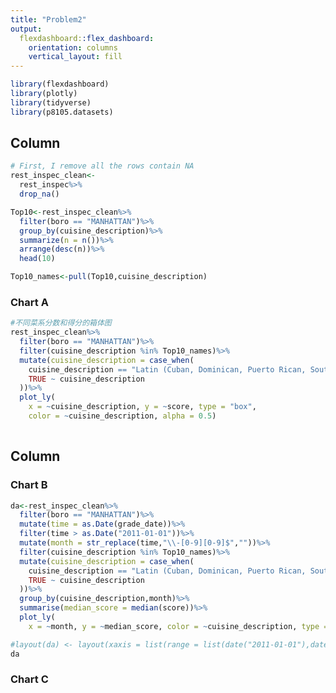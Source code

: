 ```yaml
---
title: "Problem2"
output: 
  flexdashboard::flex_dashboard:
    orientation: columns
    vertical_layout: fill
---
```


```r
library(flexdashboard)
library(plotly)
library(tidyverse)
library(p8105.datasets)
```

Column {data-width=650}
-----------------------------------------------------------------------

```r
# First, I remove all the rows contain NA
rest_inspec_clean<- 
  rest_inspec%>%
  drop_na()


```


```r
Top10<-rest_inspec_clean%>%
  filter(boro == "MANHATTAN")%>%
  group_by(cuisine_description)%>%
  summarize(n = n())%>%
  arrange(desc(n))%>%
  head(10)

Top10_names<-pull(Top10,cuisine_description)

```



### Chart A

```r
#不同菜系分数和得分的箱体图
rest_inspec_clean%>%
  filter(boro == "MANHATTAN")%>%
  filter(cuisine_description %in% Top10_names)%>%
  mutate(cuisine_description = case_when(
    cuisine_description == "Latin (Cuban, Dominican, Puerto Rican, South & Central American)" ~ "Latin",
    TRUE ~ cuisine_description
  ))%>%
  plot_ly(
    x = ~cuisine_description, y = ~score, type = "box", 
    color = ~cuisine_description, alpha = 0.5)
  
```

Column {data-width=350}
-----------------------------------------------------------------------

### Chart B

```r
da<-rest_inspec_clean%>%
  filter(boro == "MANHATTAN")%>%
  mutate(time = as.Date(grade_date))%>%
  filter(time > as.Date("2011-01-01"))%>%
  mutate(month = str_replace(time,"\\-[0-9][0-9]$",""))%>%
  filter(cuisine_description %in% Top10_names)%>%
  mutate(cuisine_description = case_when(
    cuisine_description == "Latin (Cuban, Dominican, Puerto Rican, South & Central American)" ~ "Latin",
    TRUE ~ cuisine_description
  ))%>%
  group_by(cuisine_description,month)%>%
  summarise(median_score = median(score))%>%
  plot_ly(
    x = ~month, y = ~median_score, color = ~cuisine_description, type = "scatter",mode = "lines", alpha = 0.5)

#layout(da) <- layout(xaxis = list(range = list(date("2011-01-01"),date("2023-10-30")),type ='date'))
da
```

### Chart C

```r

```



